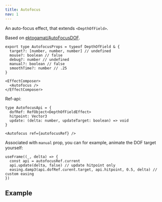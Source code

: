 ```yaml
---
title: Autofocus
nav: 1
---
```


An auto-focus effect, that extends `<DepthOfField>`.

Based on [ektogamat/AutoFocusDOF](https://github.com/ektogamat/AutoFocusDOF).

```tsx
export type AutofocusProps = typeof DepthOfField & {
  target?: [number, number, number] // undefined
  mouse?: boolean // false
  debug?: number // undefined
  manual?: boolean // false
  smoothTime?: number // .25
}
```

```tsx
<EffectComposer>
  <Autofocus />
</EffectComposer>
```

Ref-api:

```tsx
type AutofocusApi = {
  dofRef: RefObject<DepthOfFieldEffect>
  hitpoint: Vector3
  update: (delta: number, updateTarget: boolean) => void
}
```

```tsx
<Autofocus ref={autofocusRef} />
```

Associated with `manual` prop, you can for example, animate the DOF target yourself:

```tsx
useFrame((_, delta) => {
  const api = autofocusRef.current
  api.update(delta, false) // update hitpoint only
  easing.damp3(api.dofRef.curent.target, api.hitpoint, 0.5, delta) // custom easing
})
```

## Example

<Codesandbox id="dfw6w4" />

